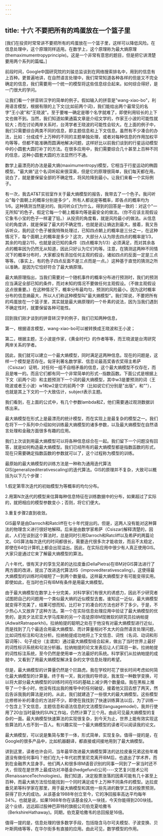 ```yaml
---
---
---
```

title: 十六 不要把所有的鸡蛋放在一个篮子里
---




[我们在投资时常常讲不要把所有的鸡蛋放在一个篮子里，这样可以降低风险。在信息处理中，这个原理同样适用。在数学上，这个原理称为最大熵原理(themaximumentropyprinciple)。这是一个非常有意思的题目，但是把它讲清楚要用两个系列的篇幅。]

前段时间，Google中国研究院的刘骏总监谈到在网络搜索排名中，用到的信息有上百种。更普遍地讲，在自然语言处理中，我们常常知道各种各样的但是又不完全确定的信息，我们需要用一个统一的模型将这些信息综合起来。如何综合得好，是一门很大的学问。

让我们看一个拼音转汉字的简单的例子。假如输入的拼音是"wang-xiao-bo"，利用语言模型，根据有限的上下文(比如前两个词)，我们能给出两个最常见的名字"王小波"和"王晓波"。至于要唯一确定是哪个名字就难了，即使利用较长的上下文也做不到。当然，我们知道如果通篇文章是介绍文学的，作家王小波的可能性就较大；而在讨论两岸关系时，台湾学者王晓波的可能性会较大。在上面的例子中，我们只需要综合两类不同的信息，即主题信息和上下文信息。虽然有不少凑合的办法，比如：分成成千上万种的不同的主题单独处理，或者对每种信息的作用加权平均等等，但都不能准确而圆满地解决问题，这样好比以前我们谈到的行星运动模型中的小圆套大圆打补丁的方法。在很多应用中，我们需要综合几十甚至上百种不同的信息，这种小圆套大圆的方法显然行不通。

数学上最漂亮的办法是最大熵(maximumentropy)模型，它相当于行星运动的椭圆模型。"最大熵"这个名词听起来很深奥，但是它的原理很简单，我们每天都在用。说白了，就是要保留全部的不确定性，将风险降到最小。让我们来看一个实际例子。

有一次，我去AT&T实验室作关于最大熵模型的报告，我带去了一个色子。我问听众"每个面朝上的概率分别是多少"，所有人都说是等概率，即各点的概率均为1/6。这种猜测当然是对的。我问听众们为什么，得到的回答是一致的：对这个"一无所知"的色子，假定它每一个朝上概率均等是最安全的做法。（你不应该主观假设它象韦小宝的色子一样灌了铅。）从投资的角度看，就是风险最小的做法。从信息论的角度讲，就是保留了最大的不确定性，也就是说让熵达到最大。接着，我又告诉听众，我的这个色子被我特殊处理过，已知四点朝上的概率是三分之一，在这种情况下，每个面朝上的概率是多少？这次，大部分人认为除去四点的概率是1/3，其余的均是2/15，也就是说已知的条件（四点概率为1/3）必须满足，而对其余各点的概率因为仍然无从知道，因此只好认为它们均等。注意，在猜测这两种不同情况下的概率分布时，大家都没有添加任何主观的假设，诸如四点的反面一定是三点等等。（事实上，有的色子四点反面不是三点而是一点。）这种基于直觉的猜测之所以准确，是因为它恰好符合了最大熵原理。

最大熵原理指出，当我们需要对一个随机事件的概率分布进行预测时，我们的预测应当满足全部已知的条件，而对未知的情况不要做任何主观假设。（不做主观假设这点很重要。）在这种情况下，概率分布最均匀，预测的风险最小。因为这时概率分布的信息熵最大，所以人们称这种模型叫"最大熵模型"。我们常说，不要把所有的鸡蛋放在一个篮子里，其实就是最大熵原理的一个朴素的说法，因为当我们遇到不确定性时，就要保留各种可能性。

回到我们刚才谈到的拼音转汉字的例子，我们已知两种信息，



第一，根据语言模型，wang-xiao-bo可以被转换成王晓波和王小波；



第二，根据主题，王小波是作家，《黄金时代》的作者等等，而王晓波是台湾研究两岸关系的学者。





因此，我们就可以建立一个最大熵模型，同时满足这两种信息。现在的问题是，这样一个模型是否存在。匈牙利著名数学家、信息论最高奖香农奖得主希萨（Csiszar）证明，对任何一组不自相矛盾的信息，这个最大熵模型不仅存在，而且是唯一的。而且它们都有同一个非常简单的形式--指数函数。下面公式是根据上下文（前两个词）和主题预测下一个词的最大熵模型，其中w3是要预测的词（王晓波或者王小波）w1和w2是它的前两个字（比如说它们分别是"出版"，和""），也就是其上下文的一个大致估计，subject表示主题。





我们看到，在上面的公式中，有几个参数lambda和Z，他们需要通过观测数据训练出来。

最大熵模型在形式上是最漂亮的统计模型，而在实现上是最复杂的模型之一。我们在将下一个系列中介绍如何训练最大熵模型的诸多参数，以及最大熵模型在自然语言处理和金融方面很多有趣的应用。





我们上次谈到用最大熵模型可以将各种信息综合在一起。我们留下一个问题没有回答，就是如何构造最大熵模型。我们已经所有的最大熵模型都是指数函数的形式，现在只需要确定指数函数的参数就可以了，这个过程称为模型的训练。

最原始的最大熵模型的训练方法是一种称为通用迭代算法GIS(generalizediterativescaling)的迭代算法。GIS的原理并不复杂，大致可以概括为以下几个步骤：





1.假定第零次迭代的初始模型为等概率的均匀分布。



2.用第N次迭代的模型来估算每种信息特征在训练数据中的分布，如果超过了实际的，就把相应的模型参数变小；否则，将它们便大。



3.重复步骤2直到收敛。





GIS最早是由Darroch和Ratcliff在七十年代提出的。但是，这两人没有能对这种算法的物理含义进行很好地解释。后来是由数学家希萨（Csiszar)解释清楚的，因此，人们在谈到这个算法时，总是同时引用Darroch和Ratcliff以及希萨的两篇论文。GIS算法每次迭代的时间都很长，需要迭代很多次才能收敛，而且不太稳定，即使在64位计算机上都会出现溢出。因此，在实际应用中很少有人真正使用GIS。大家只是通过它来了解最大熵模型的算法。

八十年代，很有天才的孪生兄弟的达拉皮垂(DellaPietra)在IBM对GIS算法进行了两方面的改进，提出了改进迭代算法IIS（improvediterativescaling）。这使得最大熵模型的训练时间缩短了一到两个数量级。这样最大熵模型才有可能变得实用。即使如此，在当时也只有IBM有条件是用最大熵模型。

由于最大熵模型在数学上十分完美，对科学家们有很大的诱惑力，因此不少研究者试图把自己的问题用一个类似最大熵的近似模型去套。谁知这一近似，最大熵模型就变得不完美了，结果可想而知，比打补丁的凑合的方法也好不了多少。于是，不少热心人又放弃了这种方法。第一个在实际信息处理应用中验证了最大熵模型的优势的，是宾夕法尼亚大学马库斯的另一个高徒原IBM现微软的研究员拉纳帕提(AdwaitRatnaparkhi)。拉纳帕提的聪明之处在于他没有对最大熵模型进行近似，而是找到了几个最适合用最大熵模型、而计算量相对不太大的自然语言处理问题，比如词性标注和句法分析。拉纳帕提成功地将上下文信息、词性（名词、动词和形容词等）、句子成分（主谓宾）通过最大熵模型结合起来，做出了当时世界上最好的词性标识系统和句法分析器。拉纳帕提的论文发表后让人们耳目一新。拉纳帕提的词性标注系统，至今仍然是使用单一方法最好的系统。科学家们从拉纳帕提的成就中，又看到了用最大熵模型解决复杂的文字信息处理的希望。

但是，最大熵模型的计算量仍然是个拦路虎。我在学校时花了很长时间考虑如何简化最大熵模型的计算量。终于有一天，我对我的导师说，我发现一种数学变换，可以将大部分最大熵模型的训练时间在IIS的基础上减少两个数量级。我在黑板上推导了一个多小时，他没有找出我的推导中的任何破绽，接着他又回去想了两天，然后告诉我我的算法是对的。从此，我们就建造了一些很大的最大熵模型。这些模型比修修补补的凑合的方法好不少。即使在我找到了快速训练算法以后，为了训练一个包含上下文信息，主题信息和语法信息的文法模型(languagemodel)，我并行使用了20台当时最快的SUN工作站，仍然计算了三个月。由此可见最大熵模型的复杂的一面。最大熵模型快速算法的实现很复杂，到今天为止，世界上能有效实现这些算法的人也不到一百人。有兴趣实现一个最大熵模型的读者可以阅读我的论文。

最大熵模型，可以说是集简与繁于一体，形式简单，实现复杂。值得一提的是，在Google的很多产品中，比如机器翻译，都直接或间接地用到了最大熵模型。

讲到这里，读者也许会问，当年最早改进最大熵模型算法的达拉皮垂兄弟这些年难道没有做任何事吗？他们在九十年代初贾里尼克离开IBM后，也退出了学术界，而到在金融界大显身手。他们两人和很多IBM语音识别的同事一同到了一家当时还不大，但现在是世界上最成功对冲基金(hedgefund)公司----文艺复兴技术公司(RenaissanceTechnologies)。我们知道，决定股票涨落的因素可能有几十甚至上百种，而最大熵方法恰恰能找到一个同时满足成千上万种不同条件的模型。达拉皮垂兄弟等科学家在那里，用于最大熵模型和其他一些先进的数学工具对股票预测，获得了巨大的成功。从该基金1988年创立至今，它的净回报率高达平均每年34%。也就是说，如果1988年你在该基金投入一块钱，今天你能得到200块钱。这个业绩，远远超过股神巴菲特的旗舰公司伯克夏哈撒韦（BerkshireHathaway)。同期，伯克夏哈撒韦的总回报是16倍。

值得一提的是，信息处理的很多数学手段，包括隐含马尔可夫模型、子波变换、贝叶斯网络等等，在华尔街多有直接的应用。由此可见，数学模型的作用。